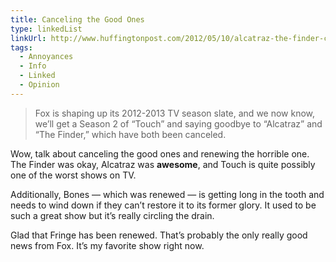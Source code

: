 ```yaml
---
title: Canceling the Good Ones
type: linkedList
linkUrl: http://www.huffingtonpost.com/2012/05/10/alcatraz-the-finder-canceled_n_1505686.html
tags:
  - Annoyances
  - Info
  - Linked
  - Opinion
---
```


> Fox is shaping up its 2012-2013 TV season slate, and we now know, we’ll get a Season 2 of “Touch” and saying goodbye to “Alcatraz” and “The Finder,” which have both been canceled.

Wow, talk about canceling the good ones and renewing the horrible one. The Finder was okay, Alcatraz was **awesome**, and Touch is quite possibly one of the worst shows on TV.

Additionally, Bones — which was renewed — is getting long in the tooth and needs to wind down if they can’t restore it to its former glory. It used to be such a great show but it’s really circling the drain.

Glad that Fringe has been renewed. That’s probably the only really good news from Fox. It’s my favorite show right now.
